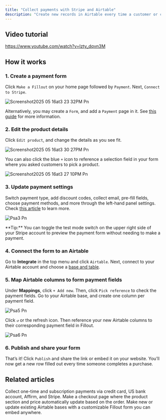 ```yaml
---
title: "Collect payments with Stripe and Airtable"
description: "Create new records in Airtable every time a customer or client makes a purchase. Use Fillout forms to make a Stripe payment page and connect it to Airtable."
---
```


## Video tutorial

https://www.youtube.com/watch?v=Izty_dqvn3M

## How it works

### 1. Create a payment form

Click `Make a Fillout` on your home page followed by `Payment`. Next, `Connect to Stripe`.

![Screenshot2025 05 16at3 23 32PM Pn](/images/Screenshot2025-05-16at3.23.32PM.png)

Alternatively, you may create a `Form`, and add a `Payment` page in it. See [this guide](https://www.fillout.com/help/payment-page) for more information.

### 2. Edit the product details

Click `Edit product`, and change the details as you see fit.

![Screenshot2025 05 16at3 30 27PM Pn](/images/Screenshot2025-05-16at3.30.27PM.png)

You can also click the blue `+` icon to reference a selection field in your form where you asked customers to pick a product.

![Screenshot2025 05 16at3 27 10PM Pn](/images/Screenshot2025-05-16at3.27.10PM.png)

### 3. Update payment settings

Switch payment type, add discount codes, collect email, pre-fill fields, choose payment methods, and more through the left-hand panel settings. Check [this article](https://www.fillout.com/help/payment-page) to learn more.

![Psa3 Pn](/images/psa3.png)

<Tip>
  **Tip:** You can toggle the test mode switch on the upper right side of your Stripe account to preview the payment form without needing to make a payment.
</Tip>

### 4. Connect the form to an Airtable

Go to **Integrate** in the top menu and click `Airtable`. Next, connect to your Airtable account and choose a [base and table](/016c5cbe122d4739bc34eb3deda81846?pvs=25#0249a46d7b524466a0fe3ef89a14c05b).

### 5. Map Airtable columns to form payment fields

Under **Mappings**, click `+ Add new`. Then, click `Pick reference` to check the payment fields. Go to your Airtable base, and create one column per payment field.

![Psa5 Pn](/images/psa5.png)

Click `↺` or the refresh icon. Then reference your new Airtable columns to their corresponding payment field in Fillout.

![Psa6 Pn](/images/psa6.png)

### 6. Publish and share your form

That’s it\! Click `Publish` and share the link or embed it on your website. You’ll now get a new row filled out every time someone completes a purchase.

## Related articles

<CardGroup cols={3}>
  <Card title="Payment page" icon="credit-card" iconType="regular" color="#FFC738">
    Collect one-time and subscription payments via credit card, US bank account, Affirm, and Stripe.
  </Card>
  <Card title="Dynamic payment page" icon="cart-shopping" iconType="regular" color="#FFC738">
    Make a checkout page where the product section and price automatically update based on the order.
  </Card>
  <Card title="Create an Airtable form" icon="table-layout" iconType="regular" color="#FFC738">
    Make new or update existing Airtable bases with a customizable Fillout form you can embed anywhere.
  </Card>
</CardGroup>